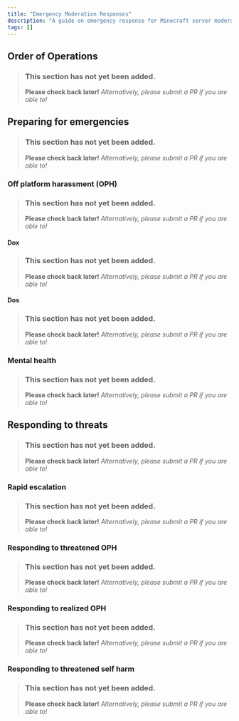 ```yaml
---
title: "Emergency Moderation Responses"
description: "A guide on emergency response for Minecraft server moderators"
tags: []
---
```


## Order of Operations
> ### This section has not yet been added.
> **Please check back later!** *Alternatively, please submit a PR if you are able to!*

## Preparing for emergencies
> ### This section has not yet been added.
> **Please check back later!** *Alternatively, please submit a PR if you are able to!*

### Off platform harassment (OPH)
> ### This section has not yet been added.
> **Please check back later!** *Alternatively, please submit a PR if you are able to!*

#### Dox
> ### This section has not yet been added.
> **Please check back later!** *Alternatively, please submit a PR if you are able to!*

#### Dos
> ### This section has not yet been added.
> **Please check back later!** *Alternatively, please submit a PR if you are able to!*

### Mental health
> ### This section has not yet been added.
> **Please check back later!** *Alternatively, please submit a PR if you are able to!*

## Responding to threats
> ### This section has not yet been added.
> **Please check back later!** *Alternatively, please submit a PR if you are able to!*

### Rapid escalation
> ### This section has not yet been added.
> **Please check back later!** *Alternatively, please submit a PR if you are able to!*

### Responding to threatened OPH
> ### This section has not yet been added.
> **Please check back later!** *Alternatively, please submit a PR if you are able to!*

### Responding to realized OPH
> ### This section has not yet been added.
> **Please check back later!** *Alternatively, please submit a PR if you are able to!*

### Responding to threatened self harm
> ### This section has not yet been added.
> **Please check back later!** *Alternatively, please submit a PR if you are able to!*